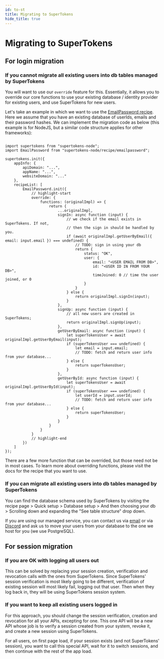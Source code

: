 ```yaml
---
id: to-st
title: Migrating to SuperTokens
hide_title: true
---
```


# Migrating to SuperTokens

## For login migration

### If you cannot migrate all existing users into db tables managed by SuperTokens

You will want to use our `override` feature for this. Essentially, it allows you to override our core functions to use your existing database / identity provider for existing users, and use SuperTokens for new users.

Let's take an example in which we want to use the [EmailPassword recipe](/docs/emailpassword/introduction). Here we assume that you have an existing database of userIds, emails and their password hashes. We can implement the migration code as below (this example is for NodeJS, but a similar code structure applies for other frameworks):

```tsx title="NodeJS"

import supertokens from "supertokens-node";
import EmailPassword from "supertokens-node/recipe/emailpassword";

supertokens.init({
    appInfo: {
        apiDomain: "...",
        appName: "...",
        websiteDomain: "..."
    },
    recipeList: [
        EmailPassword.init({
            // highlight-start
            override: {
                functions: (originalImpl) => {
                    return {
                        ...originalImpl,
                        signIn: async function (input) {
                            // we check if the email exists in SuperTokens. If not,
                            // then the sign in should be handled by you.
                            if (await originalImpl.getUserByEmail({ email: input.email }) === undefined) {
                                // TODO: sign in using your db
                                return {
                                    status: "OK",
                                    user: {
                                        email: "<USER EMAIL FROM DB>",
                                        id: "<USER ID IN FROM YOUR DB>",
                                        timeJoined: 0 // time the user joined, or 0
                                    }
                                }
                            } else {
                                return originalImpl.signIn(input);
                            }
                        },
                        signUp: async function (input) {
                            // all new users are created in SuperTokens;
                            return originalImpl.signUp(input);
                        },
                        getUserByEmail: async function (input) {
                            let superTokensUser = await originalImpl.getUserByEmail(input);
                            if (superTokensUser === undefined) {
                                let email = input.email;
                                // TODO: fetch and return user info from your database...
                            } else {
                                return superTokensUser;
                            }
                        },
                        getUserById: async function (input) {
                            let superTokensUser = await originalImpl.getUserById(input);
                            if (superTokensUser === undefined) {
                                let userId = input.userId;
                                // TODO: fetch and return user info from your database...
                            } else {
                                return superTokensUser;
                            }
                        }
                    }
                }
            }
            // highlight-end
        })
    ]
});
```

There are a few more function that can be overrided, but those need not be in most cases. To learn more about overriding functions, please visit the docs for the recipe that you want to use.

### If you can migrate all existing users into db tables managed by SuperTokens

You can find the database schema used by SuperTokens by visiting the recipe page > Quick setup > Database setup > And then choosing your db > Scrolling down and expanding the "See table structure" drop down.

If you are using our managed service, you can contact us via [email](mailto:team@supertokens.io) or via [Discord](https://supertokens.com/discord) and ask us to move your users from your database to the one we host for you (we use PostgreSQL).


## For session migration

### If you are OK with logging all users out

This can be solved by replacing your session creation, verification and revocation calls with the ones from SuperTokens. Since SuperTokens' session verification is most likely going to be different, verification of existing session will most likely fail, logging out that user. Then when they log back in, they will be using SuperTokens session system.


### If you want to keep all existing users logged in

For this approach, you should change the session verification, creation and revocation for all your APIs, excepting for one. This one API will be a new API whose job is to verify a session created from your system, revoke it, and create a new session using SuperTokens.

For all users, on first page load, if your session exists (and not SuperTokens' session), you want to call this special API, wait for it to switch sessions, and then continue with the rest of the app load.


<!-- [comment]: <> (TODO:)
[comment]: <> (Auth0)
[comment]: <> (Cognito)
[comment]: <> (Okta) -->